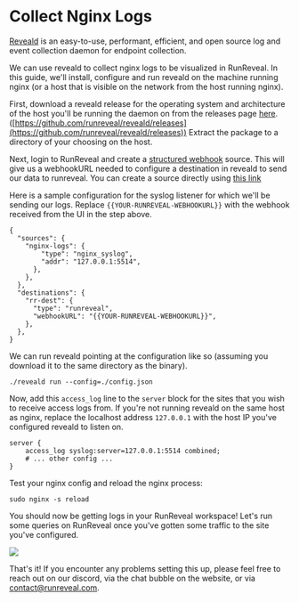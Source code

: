 # Collect Nginx Logs

[Reveald](https://github.com/runreveal/reveald) is an easy-to-use, performant,
efficient, and open source log and event collection daemon for endpoint
collection.

We can use reveald to collect nginx logs to be visualized in RunReveal.  In this
guide, we'll install, configure and run reveald on the machine running nginx (or
a host that is visible on the network from the host running nginx).

First, download a reveald release for the operating system and architecture of
the host you'll be running the daemon on from the releases page
[here](https://github.com/runreveal/reveald/releases).
([https://github.com/runreveal/reveald/releases](https://github.com/runreveal/reveald/releases))
Extract the package to a directory of your choosing on the host.

Next, login to RunReveal and create a [structured
webhook](/Sources/Webhook-Sources/Structured-Webhooks) source.  This will give
us a webhookURL needed to configure a destination in reveald to send our data to
runreveal.  You can create a source directly using [this
link](https://runreveal.com/dash/sources/add/structured-webhook)

Here is a sample configuration for the syslog listener for which we'll be
sending our logs.  Replace `{{YOUR-RUNREVEAL-WEBHOOKURL}}` with the webhook
received from the UI in the step above.

```
{
  "sources": {
    "nginx-logs": {
        "type": "nginx_syslog",
        "addr": "127.0.0.1:5514",
      },
    },
  },
  "destinations": {
    "rr-dest": {
      "type": "runreveal",
      "webhookURL": "{{YOUR-RUNREVEAL-WEBHOOKURL}}",
    },
  },
}
```

We can run reveald pointing at the configuration like so (assuming you download
it to the same directory as the binary).

```
./reveald run --config=./config.json
```

Now, add this `access_log` line to the `server` block for the sites that you
wish to receive access logs from.  If you're not running reveald on the same
host as nginx, replace the localhost address `127.0.0.1` with the host IP you've
configured reveald to listen on.

```
server {
    access_log syslog:server=127.0.0.1:5514 combined;
    # ... other config ...
}
```

Test your nginx config and reload the nginx process:

```
sudo nginx -s reload
```

You should now be getting logs in your RunReveal workspace!  Let's run some
queries on RunReveal once you've gotten some traffic to the site you've
configured.

<img src="/nginx-2.png"/>

That's it!  If you encounter any problems setting this up, please feel free to
reach out on our discord, via the chat bubble on the website, or via
contact@runreveal.com.